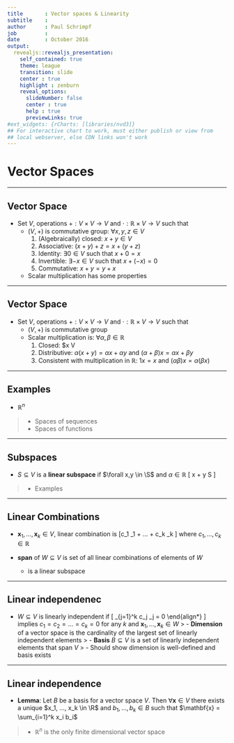 ```yaml
---
title       : Vector spaces & Linearity
subtitle    : 
author      : Paul Schrimpf
job         : 
date        : October 2016
output:
  revealjs::revealjs_presentation:
    self_contained: true
    theme: league
    transition: slide
    center : true
    highlight : zenburn
    reveal_options:
      slideNumber: false
      center : true
      help : true
      previewLinks: true 
#ext_widgets: {rCharts: [libraries/nvd3]}
## For interactive chart to work, must either publish or view from
## local webserver, else CDN links won't work 
--- 
```


# Vector Spaces

---

## Vector Space

- Set $V$, operations $+:V \times V \to V$ and $\cdot: \mathbb{R}
  \times V \to V$ such that
  + $(V,+)$ is commutative group: $\forall x,y,z \in V$
    1. (Algebraically) closed:  $x + y \in V$
    2. Associative: $(x + y) + z  = x + (y+z)$
    3. Identity: $\exists 0 \in V$ such that $x + 0 = x$
    4. Invertible: $\exists -x \in V$ such that $x + (-x) = 0$
    5. Commutative: $x + y = y + x$
  + Scalar multiplication has some properties

---

## Vector Space

- Set $V$, operations $+:V \times V \to V$ and $\cdot: \mathbb{R}
  \times V \to V$ such that
  + $(V,+)$ is commutative group
  + Scalar multiplication is: $\forall \alpha, \beta \in \mathbb{R}$
    1. Closed: $\alpha x \in V
    2. Distributive: $\alpha(x + y) = \alpha x + \alpha y$ and
    $(\alpha + \beta) x = \alpha x + \beta y$
    3. Consistent with multiplication in $\mathbb{R}$: $1x = x$ and
       $(\alpha \beta) x = \alpha (\beta x)$

---

## Examples

- $\mathbb{R}^n$

> - Spaces of sequences
> - Spaces of functions

---

## Subspaces

- $S \subseteq V$ is a **linear
subspace** if $\forall x,y \in \S$ and $\alpha \in \mathbb{R}$
\[ \alpha x + y \in S \]

> - Examples

---

## Linear Combinations

- $\mathbf{x}_1,..., \mathbf{x}_k \in
V$, linear combination is 
  \[c_1 \mathbf{x}_1 + ... + c_k \mathbf{x}_k \]
  where $c_1, ..., c_k \in \mathbb{R}$

- **span** of $W \subseteq V$ is set of all linear combinations of
elements of $W$
    + is a linear subspace

---

## Linear independenec

- $W \subseteq V$ is linearly independent if
  \[ \sum_{j=1}^k c_j \mathbf{x}_j = 0 
  \end{align*} \]
  implies $c_1 = c_2 = ... = c_k = 0$ for any $k$ and $\mathbf{x}_1, ...,
  \mathbf{x}_k \in W$
> - **Dimension** of a vector space is the cardinality of
  the largest set of linearly independent elements 
> - **Basis** $B \subseteq V$ is a set of linearly independent elements
  that span $V$
> - Should show dimension is well-defined and basis exists

---

## Linear independence

- **Lemma**: Let $B$ be a basis for a vector space $V$. Then
  $\forall \mathbf{x} \in V$ there exists a unique $x_1, ..., x_k \in \R$ and
  $b_1, ..., b_k \in B$
  such that $\mathbf{x} = \sum_{i=1}^k x_i b_i$
  
> - $\mathbb{R}^n$ is the only finite dimensional vector space
